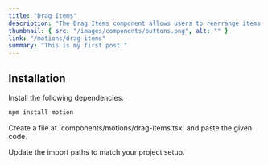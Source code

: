 ```yaml
---
title: "Drag Items"
description: "The Drag Items component allows users to rearrange items by dragging them."
thumbnail: { src: "/images/components/buttons.png", alt: "" }
link: "/motions/drag-items"
summary: "This is my first post!"
---
```


<ComponentPreview name="drag-items-demo" />

## Installation

<Steps>
<Step>
Install the following dependencies:
</Step>

```bash
npm install motion
```

<Step>
Create a file at `components/motions/drag-items.tsx` and paste the given code.
</Step>

<CollapsibleSource name="drag-items" />

<Step>Update the import paths to match your project setup.</Step>

</Steps>
